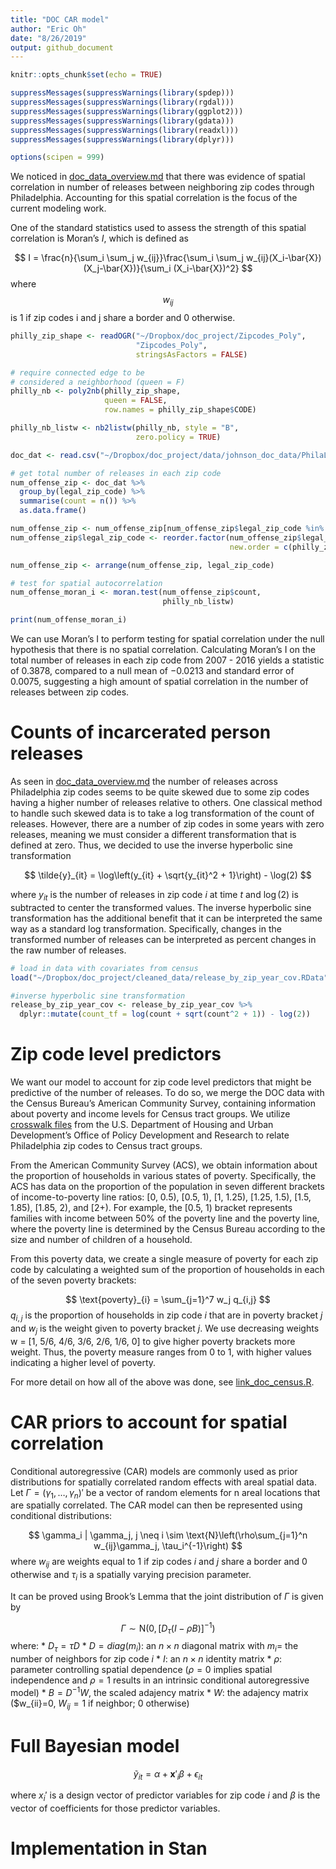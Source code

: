 ```yaml
---
title: "DOC CAR model"
author: "Eric Oh"
date: "8/26/2019"
output: github_document
---
```


```r
knitr::opts_chunk$set(echo = TRUE)
```

```r
suppressMessages(suppressWarnings(library(spdep)))
suppressMessages(suppressWarnings(library(rgdal)))
suppressMessages(suppressWarnings(library(ggplot2)))
suppressMessages(suppressWarnings(library(gdata)))
suppressMessages(suppressWarnings(library(readxl)))
suppressMessages(suppressWarnings(library(dplyr)))

options(scipen = 999)
```

We noticed in [doc_data_overview.md](https://github.com/ericoh17/doc_project/blob/master/doc_data_overview.md) that there was evidence of spatial correlation in number of releases between neighboring zip codes through Philadelphia. Accounting for this spatial correlation is the focus of the current modeling work. 

One of the standard statistics used to assess the strength of this spatial correlation is Moran's $I$, which is defined as

$$
I = \frac{n}{\sum_i \sum_j w_{ij}}\frac{\sum_i \sum_j w_{ij}(X_i-\bar{X})(X_j-\bar{X})}{\sum_i (X_i-\bar{X})^2}
$$
where $$w_{ij}$$ is 1 if zip codes i and j share a border and 0 otherwise. 

```r
philly_zip_shape <- readOGR("~/Dropbox/doc_project/Zipcodes_Poly",
                            "Zipcodes_Poly",
                            stringsAsFactors = FALSE)

# require connected edge to be
# considered a neighborhood (queen = F)
philly_nb <- poly2nb(philly_zip_shape,
                     queen = FALSE,
                     row.names = philly_zip_shape$CODE)

philly_nb_listw <- nb2listw(philly_nb, style = "B",
                            zero.policy = TRUE)

doc_dat <- read.csv("~/Dropbox/doc_project/data/johnson_doc_data/PhilaLegalZip-Table 1.csv")

# get total number of releases in each zip code
num_offense_zip <- doc_dat %>%
  group_by(legal_zip_code) %>%
  summarise(count = n()) %>%
  as.data.frame()

num_offense_zip <- num_offense_zip[num_offense_zip$legal_zip_code %in% philly_zip_shape$CODE,]
num_offense_zip$legal_zip_code <- reorder.factor(num_offense_zip$legal_zip_code,
                                                 new.order = c(philly_zip_shape$CODE))

num_offense_zip <- arrange(num_offense_zip, legal_zip_code)

# test for spatial autocorrelation
num_offense_moran_i <- moran.test(num_offense_zip$count,
                                  philly_nb_listw)

print(num_offense_moran_i)

```

We can use Moran's I to perform testing for spatial correlation under the null hypothesis that there is no spatial correlation. Calculating Moran's I on the total number of releases in each zip code from 2007 - 2016 yields a statistic of $0.3878$, compared to a null mean of $-0.0213$ and standard error of $0.0075$, suggesting a high amount of spatial correlation in the number of releases between zip codes. 

# Counts of incarcerated person releases

As seen in [doc_data_overview.md](https://github.com/ericoh17/doc_project/blob/master/doc_data_overview.md) the number of releases across Philadelphia zip codes seems to be quite skewed due to some zip codes having a higher number of releases relative to others. One classical method to handle such skewed data is to take a log transformation of the count of releases. However, there are a number of zip codes in some years with zero releases, meaning we must consider a different transformation that is defined at zero. Thus, we decided to use the inverse hyperbolic sine transformation

$$
\tilde{y}_{it} = \log\left(y_{it} + \sqrt{y_{it}^2 + 1}\right) - \log(2)
$$

where $y_{it}$ is the number of releases in zip code $i$ at time $t$ and $\log(2)$ is subtracted to center the transformed values. The inverse hyperbolic sine transformation has the additional benefit that it can be interpreted the same way as a standard log transformation. Specifically, changes in the transformed number of releases can be interpreted as percent changes in the raw number of releases. 

```r
# load in data with covariates from census
load("~/Dropbox/doc_project/cleaned_data/release_by_zip_year_cov.RData")

#inverse hyperbolic sine transformation
release_by_zip_year_cov <- release_by_zip_year_cov %>%
  dplyr::mutate(count_tf = log(count + sqrt(count^2 + 1)) - log(2))

```


# Zip code level predictors

We want our model to account for zip code level predictors that might be predictive of the number of releases. To do so, we merge the DOC data with the Census Bureau's American Community Survey, containing information about poverty and income levels for Census tract groups. We utilize [crosswalk files](https://www.huduser.gov/portal/datasets/usps_crosswalk.html) from the U.S. Department of Housing and Urban Development's Office of Policy Development and Research to relate Philadelphia zip codes to Census tract groups. 

From the American Community Survey (ACS), we obtain information about the proportion of households in various states of poverty. Specifically, the ACS has data on the proportion of the population in seven different brackets of income-to-poverty line ratios: [0, 0.5), [0.5, 1), [1, 1.25), [1.25, 1.5), [1.5, 1.85), [1.85, 2), and [2+). For example, the [0.5, 1) bracket represents families with income between $50\%$ of the poverty line and the poverty line, where the poverty line is determined by the Census Bureau according to the size and number of children of a household. 

From this poverty data, we create a single measure of poverty for each zip code by calculating a weighted sum of the proportion of households in each of the seven poverty brackets:

$$
\text{poverty}_{i} = \sum_{j=1}^7 w_j q_{i,j}
$$
$q_{i,j}$ is the proportion of households in zip code $i$ that are in poverty bracket $j$ and $w_j$ is the weight given to poverty bracket $j$. We use decreasing weights w = [1, 5/6, 4/6, 3/6, 2/6, 1/6, 0] to give higher poverty brackets more weight. Thus, the poverty measure ranges from 0 to 1, with higher values indicating a higher level of poverty. 

For more detail on how all of the above was done, see [link_doc_census.R](https://github.com/ericoh17/doc_project/blob/master/link_doc_census.R). 

# CAR priors to account for spatial correlation

Conditional autoregressive (CAR) models are commonly used as prior distributions for spatially correlated random effects with areal spatial data. Let $\Gamma=(\gamma_1,\ldots,\gamma_n)'$ be a vector of random elements for n areal locations that are spatially correlated. The CAR model can then be represented using conditional distributions:

$$
\gamma_i | \gamma_j, j \neq i  \sim \text{N}\left(\rho\sum_{j=1}^n w_{ij}\gamma_j, \tau_i^{-1}\right)
$$
where $w_{ij}$ are weights equal to 1 if zip codes $i$ and $j$ share a border and 0 otherwise and $\tau_i$ is a spatially varying precision parameter. 

It can be proved using Brook's Lemma that the joint distribution of $\Gamma$ is given by

$$
\Gamma \sim \text{N}\left(0, [D_{\tau}(I-\rho B)]^{-1}\right)
$$
where:
* $D_{\tau} = \tau D$
* $D = diag(m_i)$: an $n \times n$ diagonal matrix with $m_i=$ the number of neighbors for zip code $i$
* $I$: an $n \times n$ identity matrix
* $\rho$: parameter controlling spatial dependence ($\rho=0$ implies spatial independence and $\rho=1$ results in an intrinsic conditional autoregressive model)
* $B=D^{-1}W$, the scaled adajency matrix
* $W$: the adajency matrix ($w_{ii}=0, $W_{ij}=1$ if neighbor; 0 otherwise)

# Full Bayesian model

$$
\tilde{y}_{it} = \alpha + \textbf{x}'_i \beta + \epsilon_{it}
$$

where $x_i'$ is a design vector of predictor variables for zip code $i$ and $\beta$ is the vector of coefficients for those predictor variables. 

# Implementation in Stan






